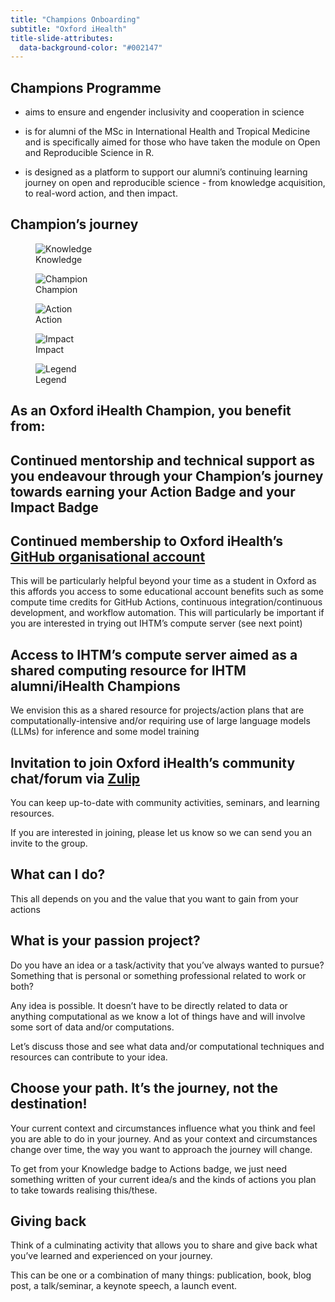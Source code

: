 ```yaml
---
title: "Champions Onboarding"
subtitle: "Oxford iHealth"
title-slide-attributes: 
  data-background-color: "#002147"
---
```


## Champions Programme

* aims to ensure and engender inclusivity and cooperation in science

* is for alumni of the MSc in International Health and Tropical Medicine and is specifically aimed for those who have taken the module on Open and Reproducible Science in R.

* is designed as a platform to support our alumni’s continuing learning journey on open and reproducible science - from knowledge acquisition, to real-word action, and then impact.

## Champion's journey {.center}

::: {layout-ncol=5}

![Knowledge](images/knowledge_badge.png)

![Champion](images/champion_alt_badge.png)

![Action](images/action_badge.png)

![Impact](images/impact_badge.png)

![Legend](images/legend_badge.png)

:::

## As an Oxford iHealth Champion, you benefit from: {.center}

## Continued mentorship and technical support as you endeavour through your Champion's journey towards earning your Action Badge and your Impact Badge {.center}

## Continued membership to Oxford iHealth's [GitHub organisational account](https://github.com/OxfordIHTM) {.center}

::: {.notes}

This will be particularly helpful beyond your time as a student in Oxford as this affords you access to some educational account benefits such as some compute time credits for GitHub Actions, continuous integration/continuous development, and workflow automation. This will particularly be important if you are interested in trying out IHTM's compute server (see next point)

:::

## Access to IHTM's compute server aimed as a shared computing resource for IHTM alumni/iHealth Champions {.center}

::: {.notes}

We envision this as a shared resource for projects/action plans that are computationally-intensive and/or requiring use of large language models (LLMs) for inference and some model training

:::

## Invitation to join Oxford iHealth's community chat/forum via [Zulip](https://oxford-ihealth.zulipchat.com/) {.center}

::: {.notes}

You can keep up-to-date with community activities, seminars, and learning resources.

If you are interested in joining, please let us know so we can send you an invite to the group.

:::

## What can I do? {.center}

This all depends on you and the value that you want to gain from your actions

## What is your passion project? {.center}

::: {.notes}

Do you have an idea or a task/activity that you've always wanted to pursue? Something that is personal or something professional related to work or both?

Any idea is possible. It doesn't have to be directly related to data or anything computational as we know a lot of things have and will involve some sort of data and/or computations.

Let's discuss those and see what data and/or computational techniques and resources can contribute to your idea.

:::

## Choose your path. It's the journey, not the destination! {.center}

::: {.notes}

Your current context and circumstances influence what you think and feel you are able to do in your journey. And as your context and circumstances change over time, the way you want to approach the journey will change.

To get from your Knowledge badge to Actions badge, we just need something written of your current idea/s and the kinds of actions you plan to take towards realising this/these.

:::

## Giving back {.center}

Think of a culminating activity that allows you to share and give back what you've learned and experienced on your journey.

::: {.notes}

This can be one or a combination of many things: publication, book, blog post, a talk/seminar, a keynote speech, a launch event.

:::













